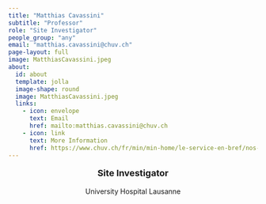```yaml
---
title: "Matthias Cavassini"
subtitle: "Professor"
role: "Site Investigator"
people_group: "any"
email: "matthias.cavassini@chuv.ch"
page-layout: full
image: MatthiasCavassini.jpeg
about: 
  id: about
  template: jolla
  image-shape: round
  image: MatthiasCavassini.jpeg
  links:
    - icon: envelope
      text: Email
      href: mailto:matthias.cavassini@chuv.ch
    - icon: link
      text: More Information
      href: https://www.chuv.ch/fr/min/min-home/le-service-en-bref/nos-equipes/cadres/dr-matthias-cavassini
---
```


<div style="text-align: center;">
  <p style="font-size: 18px; font-weight: bold;">Site Investigator</p>
  <p style="font-size: ">University Hospital Lausanne</p>
</div>